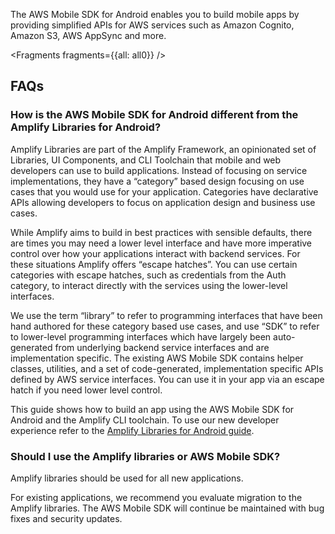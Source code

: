 The AWS Mobile SDK for Android enables you to build mobile apps by providing simplified APIs for AWS services such as Amazon Cognito, Amazon S3, AWS AppSync and more.


<Fragments fragments={{all: all0}} />

## FAQs

### How is the AWS Mobile SDK for Android different from the Amplify Libraries for Android?

Amplify Libraries are part of the Amplify Framework, an opinionated set of Libraries, UI Components, and CLI Toolchain that mobile and web developers can use to build applications. Instead of focusing on service implementations, they have a “category” based design focusing on use cases that you would use for your application. Categories have declarative APIs allowing developers to focus on application design and business use cases.

While Amplify aims to build in best practices with sensible defaults, there are times you may need a lower level interface and have more imperative control over how your applications interact with backend services. For these situations Amplify offers “escape hatches”. You can use certain categories with escape hatches, such as credentials from the Auth category, to interact directly with the services using the lower-level interfaces.

We use the term “library” to refer to programming interfaces that have been hand authored for these category based use cases, and use “SDK” to refer to lower-level programming interfaces which have largely been auto-generated from underlying backend service interfaces and are implementation specific. The existing AWS Mobile SDK contains helper classes, utilities, and a set of code-generated, implementation specific APIs defined by AWS service interfaces. You can use it in your app via an escape hatch if you need lower level control.

This guide shows how to build an app using the AWS Mobile SDK for Android and the Amplify CLI toolchain. To use our new developer experience refer to the [Amplify Libraries for Android guide](/lib).

### Should I use the Amplify libraries or AWS Mobile SDK?

Amplify libraries should be used for all new applications. 

For existing applications, we recommend you evaluate migration to the Amplify libraries. The AWS Mobile SDK will continue be maintained with bug fixes and security updates.